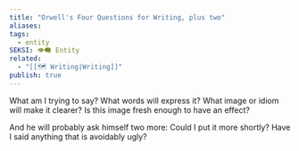 ```yaml
---
title: "Orwell's Four Questions for Writing, plus two"
aliases: 
tags:
  - entity
SEKSI: 👁️‍🗨️ Entity
related:
  - "[[🗺️ Writing|Writing]]"
publish: true
---
```

What am I trying to say? 
What words will express it? 
What image or idiom will make it clearer? 
Is this image fresh enough to have an effect? 

And he will probably ask himself two more: 
Could I put it more shortly? 
Have I said anything that is avoidably ugly?

